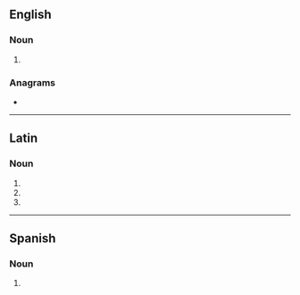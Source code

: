{{also|magnâtes}}
==English==

===Noun===
{{head|en|noun plural form}}

# {{plural of|magnate|lang=en}}

===Anagrams===
* {{anagrams|en|a=aaegmnst|magentas|managest|nametags}}

----

==Latin==

===Noun===
{{la-noun-form|magnātēs}}

# {{inflection of|magnās||nom|p|lang=la}}
# {{inflection of|magnās||acc|p|lang=la}}
# {{inflection of|magnās||voc|p|lang=la}}

----

==Spanish==

===Noun===
{{head|es|noun form}}

# {{plural of|magnate|lang=es}}